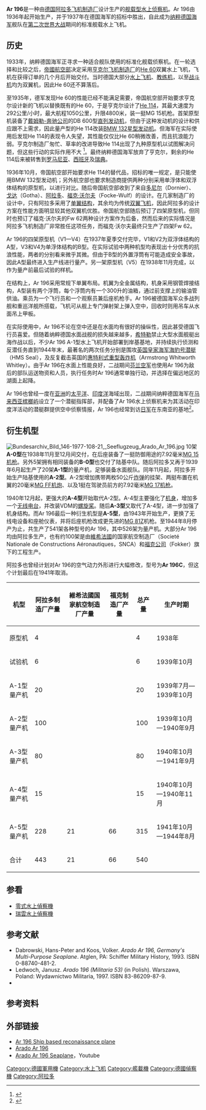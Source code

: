 {{noteTA
|G1=Aero
|G2=Military
|G3=地名
}}
{{軍用飛機
|名稱=Ar 196
|圖片=[[File:Bundesarchiv_Bild_101II-MW-1949-03,_Kreuzer_"Admiral_Hipper",_Bordflugzeug.jpg|300px]]
|照片說明=[[希佩尔海军上将号重巡洋舰|希佩尔海军上将号重巡洋舰]]上的Ar 196
|圖片2=[[File:Arado-196.png|300px]]
|照片說明2=Ar 196的电脑绘图
|類型=水上侦察机
|代號=
|乘員=2人（驾驶员、侦测员）
|首飛=1937年6月1日
|服役=1938年11月
|退役=
|設計=[[瓦尔特·布鲁莫|瓦尔特·布鲁莫]]（Walter Blume）
|生產=1937年至1944年
|產量=541架
|造價=
|狀態=
|用戶=[[File:Flag_of_Germany_1933.svg|25px]] [[纳粹德国|纳粹德国]]<br>{{BUL}}<br>{{FIN}}
|衍生=
|榮譽=
|數據=Ar 196 A-2
|長度=11.7米（38呎6吋）
|翼展=15.1米（49呎6吋）
|高度=5米（16呎5吋）
|翼面積=37.9平方米（408平方呎）
|翼剖面=
|空重=2,980公斤（6,580磅）
|載重=
|貨艙容積=
|正常起飛重量=
|最大起飛重量=3,720公斤（8,200磅）
|最大著陸重量=
|發動機=1具[[BMW_132发动机|BMW 132K]] 9缸[[星型活塞发动机|星型活塞发动机]]
|功率=706千瓦（947匹马力）
|燃油量=
|最大速度=311公里/小时（193英里/小时）
|巡航速度=
|爬升率=300米/分钟（980呎/分钟）
|實用升限=7,010米（23,000呎）
|最大升限=
|最大航程=1,080公里（670英里）
|作戰半徑=
|巡航半徑=
|翼負荷=98.2公斤/平方米（20.1磅/平方呎）
|馬力重量比=167瓦/公斤（0.101马力/磅）
|最大過載=
|滑跑距離=
|機槍=1挺7.92毫米（0.312吋）[[MG_15机枪|MG 15机枪]]<br>1挺7.92毫米（0.312吋）[[MG_17机枪|MG 17机枪]]
|機炮=2挺20毫米[[MG_FF机炮|MG FF机炮]]
|火箭=
|飛彈=
|炸彈=2枚50公斤（110磅）炸弹
|其他=
}}
'''Ar 196'''是一种由[[德国|德国]][[阿拉多飞机制造厂|阿拉多飞机制造厂]]设计生产的[[舰载机|舰载型]][[水上飞机|水上]][[侦察机|侦察机]]。Ar 196由1936年起开始生产，并于1937年在德国海军的招标中胜出，自此成为[[纳粹德国海军|纳粹德国海军]]舰队在[[第二次世界大战|第二次世界大战]]期间的标准舰载水上飞机。

== 历史 ==
1933年，纳粹德国海军正寻求一种适合舰队使用的标准化舰载侦察机。在一轮选择和比较之后，[[帝國航空部|帝國航空部]]决定采用[[亨克爾|亨克尔飞机制造厂]]的[[He_60|He 60]]双翼水上飞机，飞机在获得订单的几个月后开始交付。当时德国大部分[[水上飞机|水上飞机]]、[[教练机|教练机]]，以至[[战斗机|战斗机]]均为双翼机，因此He 60还不算落后。

至1935年，德军发现He 60的性能已经不能满足需要，帝国航空部开始要求亨克尔设计新的飞机以替换既有的He 60，于是亨克尔设计了[[He_114|He 114]]，其最大速度为292公里/小时，最大航程1050公里，升限4800米，装一挺MG 15机枪。首架原型机装备了[[戴姆勒-奔驰公司|戴姆勒-奔驰公司]]的DB 600型[[直列发动机|直列发动机]]，但由于这种发动机的设计和供应跟不上需求，因此量产型的He 114改装[[BMW_132|BMW 132]][[星型发动机|星型发动机]]。但海军在实际使用后发现He 114的表现令人失望，其性能仅仅比He 60稍微改善，而且抗浪能力弱。亨克尔制造厂匆忙、草率的改进导致He 114出现了九种原型机以试图解决问题，但这些行动的实际作用不大
<ref>{{Cite web |url=http://www.historyofwar.org/articles/weapons_heinkel_he_60.html |title=Heinkel He 60 |accessdate=2010-06-24 |publisher=Rickard, J |date=2009-12-01 |archive-date=2010-06-13 |archive-url=https://web.archive.org/web/20100613010056/http://historyofwar.org/articles/weapons_heinkel_he_60.html |dead-url=no }}</ref>。最终纳粹德国海军放弃了亨克尔，剩余的He 114后来被转售到[[罗马尼亚|罗马尼亚]]、[[西班牙|西班牙]]及[[瑞典|瑞典]]。

1936年10月，帝国航空部开始要求He 114的替代品，招标的唯一规定，是只能使用BMW 132型发动机；另外航空部也要求制造商提供两种分别采用单浮体和双浮体结构的原型机，以进行对比。随后帝国航空部收到了来自[[多尼尔|多尼尔]]（Dornier）、[[戈达|戈达]]（Gotha）、[[阿拉多|阿拉多]]、[[福克·沃尔夫|福克·沃尔夫]]（Focke-Wulf）的设计。在几家制造厂的设计中，只有阿拉多采用了[[单翼飞机|单翼结构]]，其余均为传统[[双翼飞机|双翼飞机]]，因此阿拉多的设计方案在性能方面明显较其他双翼机优胜。帝国航空部随后预订了四架原型机，但同时也预订了福克·沃尔夫的Fw 62两种设计方案作为后备，然而后来的实际情况是阿拉多飞机制造厂非常胜任这项任务，而福克·沃尔夫最终只生产了四架Fw 62。

Ar 196的四架原型机（V1—V4）在1937年夏季交付完毕，V1和V2为双浮体结构的A型，V3和V4为单浮体结构的B型。在实际试验中两种机型均表现出十分优秀的抗浪性能，两者的分别看来微乎其微。但由于B型的外置浮筒有可能造成安全事故，因此A型最终进入生产线进行量产。另一架原型机（V5）在1938年11月完成，以作为量产前最后试验的样机。

在结构上，Ar 196采用常规下单翼布局。机翼为全金属结构，机身采用钢管焊接结构，A型装有两个浮筒，每个浮筒内有一个300升的油箱，通过前支撑上的输油管供油。乘员为一个飞行员和一个观察员兼后座机枪手。Ar 196被德国海军众多战列舰和重巡洋舰所搭载，飞机可从舰上专门弹射架上弹入空中，回收时则用吊车从水面吊上甲板。

在实际使用中，Ar 196不论在空中还是在水面均有很好的操纵性，因此甚受德国飞行员喜爱。但随着纳粹德国水面战舰的损失越来越多，[[希特勒|希特勒]]禁止大型水面舰艇出海作战以后，不少Ar 196 A-1型水上飞机开始部署到岸基基地，并持续执行侦测和反潜任务直到1944年末，最著名的两次任务分别是围攻[[英国皇家海军|英国皇家海军]][[海豹号潜艇|海豹号潜艇]]（HMS Seal），及反复截击英国的[[惠特利式轰炸机|惠特利式重型轰炸机]]（Armstrong Whitworth Whitley）。由于Ar 196在水面上性能良好，二战期间[[芬兰空军|芬兰空军]]也使用Ar 196为敌后的部队运送物资和人员，执行任务时Ar 196通常单独行动，并选择在偏远地区的湖面上起降。

Ar 196也曾经一度在[[亚洲|亚洲]]的[[太平洋|太平洋]]、[[印度洋|印度洋]]海域出现，二战期间纳粹德国海军在[[马来西亚|马来西亚]][[槟榔屿|槟榔屿]]设立了一个潜艇指挥部，并配备了Ar 196水上侦察机来为其活动在印度洋活动的潜艇群提供空中侦察情报，Ar 196也经常到访[[日军|日军]]在东南亚的基地<ref>{{Cite web |url=http://www.j-aircraft.com/research/stories/yasunaga1.html |title=Arado 196 in the Pacific |accessdate=2010-07-04 |publisher=Hiroshi Yasunaga |date= |archive-date=2010-05-23 |archive-url=https://web.archive.org/web/20100523023743/http://www.j-aircraft.com/research/stories/yasunaga1.html |dead-url=no }}</ref>。

== 衍生机型 ==
[[File:Bundesarchiv_Bild_146-1977-108-21,_Seeflugzeug_Arado_Ar_196.jpg|thumb]]
10架'''A-0型'''在1938年11月至12月间交付，在后座装备了一挺防御用途的7.92毫米[[MG_15机枪|MG 15机枪]]。另外5架拥有相同装备的'''B-0型'''也交付了陆基中队。随后阿拉多又再于1939年6月起生产了20架'''A-1型'''的量产机，足够装备水面舰队。同年11月起，阿拉多开始生产陆基使用的'''A-2型'''。A-2型增加携带两枚50公斤[[炸弹|炸弹]]的挂架、两挺布置在机翼的20毫米[[MG_FF机炮|MG FF机炮]]、以及1挺在驾驶员前方的7.92毫米[[MG_17机枪|MG 17机枪]]。

1940年12月起，更强大的'''A-4型'''开始取代A-2型。A-4型主要强化了[[机身|机身]]，增加多一个[[无线电台|无线电台]]，并改装VDM的[[螺旋桨|螺旋桨]]。随后'''A-3型'''又取代了A-4型，进一步加强了机身结构。而Ar 196最后一种衍生机型是'''A-5型'''，由1943年开始生产，更换了无线电设备和座舱仪表，并将后座机枪改成更先进的[[MG_81Z|MG 81Z]]机枪。至1944年8月停产为止，共生产了541架各种型号的Ar 196，其中526架为量产机。大部分Ar 196均由阿拉多生产，也有约100架是由[[維希法國|維希法國]]的国家航空制造厂（Societé Nationale de Constructions Aéronautiques，SNCA）和[[福克公司|福克公司]]（Fokker）旗下的工程生产。

阿拉多也曾经计划对Ar 196的空气动力外形进行大幅修改，型号为'''Ar 196C'''，但这个计划最后在1941年取消。

{| class="wikitable" style="width:100%; text-align: center"
|-
! 机型 !! 阿拉多制造厂产量 !! 維希法國国家航空制造厂产量 !! 福克制造厂产量 !! 总产量 !! 生产时期
|-
| 原型机 || 4 || || || 4 || 1938年
|-
| 试验机 || 6 || || || 6 || 1939年10月
|-
| A-1型量产机 || 20 || || || 20 || 1939年7月—1939年10月
|-
| A-2型量产机 || 100 || || || 100 || 1939年10月—1940年9月
|-
| A-3型量产机 || 80 || || || 80 || 1940年10月—1941年9月
|-
| A-4型量产机 || 15 || || || 15 || 1940年10月—1940年11月
|-
| A-5型量产机 || 228 || 21 || 66 || 315 || 1941年10月—1944年8月
|-
! 合计 || 443 || 21 || 66 || 540 ||
|}

== 参看 ==
* [[零式水上偵察機|零式水上偵察機]]
* [[瑞雲水上偵察機|瑞雲水上偵察機]]

== 参考文献 ==
* Dabrowski, Hans-Peter and Koos, Volker. ''Arado Ar 196, Germany's Multi-Purpose Seaplane''. Atglen, PA: Schiffer Military History, 1993. ISBN 0-88740-481-2. 
* Ledwoch, Janusz. ''Arado 196 (Militaria 53)'' (in Polish). Warszawa, Poland: Wydawnictwo Militaria, 1997. ISBN 83-86209-87-9. 
* {{cite book |title=Jageren Sleipner i Romsdalsfjord sjøforsvarsdistrikt april 1940 |last=Sivertsen |first=Svein Carl (ed.) |authorlink= |coauthors= |year=1999 |publisher=Sjømilitære Samfund ved Norsk Tidsskrift for Sjøvesen |location=Hundvåg |isbn= |page= |pages= |url= |language=no}}

== 参考资料 ==
<div class="references-small">
<references></references>
</div>

== 外部链接 ==
* [http://german-navy.de/kriegsmarine/aviation/shipbased/ar196/index.html Ar 196 Ship based reconaissance plane]{{Wayback|url=http://german-navy.de/kriegsmarine/aviation/shipbased/ar196/index.html |date=20101008020559 }}
* [http://www.ww2.dk/misc/ar196.htm Arado Ar 196]{{Wayback|url=http://www.ww2.dk/misc/ar196.htm |date=20101115030022 }}
* [http://www.youtube.com/watch?v=Vnhze7UiGbU Arado Ar 196 Seaplane]{{Wayback|url=http://www.youtube.com/watch?v=Vnhze7UiGbU |date=20130727094012 }}，Youtube

[[Category:德國軍用機|Category:德國軍用機]]
[[Category:水上飞机|Category:水上飞机]]
[[Category:艦載機|Category:艦載機]]
[[Category:德國偵察機|Category:德國偵察機]]
[[Category:阿拉多|Category:阿拉多]]